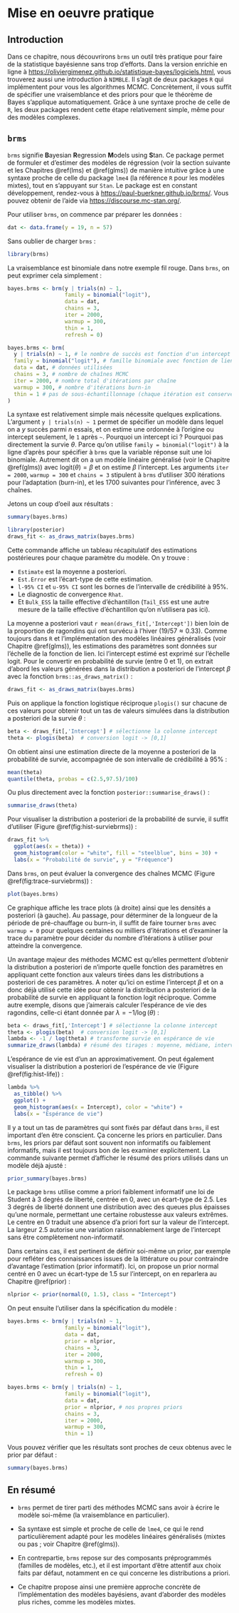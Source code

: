 # Mise en oeuvre pratique {#logiciels}

## Introduction

Dans ce chapitre, nous découvrirons `brms` un outil très pratique pour faire de la statistique bayésienne sans trop d’efforts. Dans la version enrichie en ligne à <https://oliviergimenez.github.io/statistique-bayes/logiciels.html>, vous trouverez aussi une introduction à `NIMBLE`. Il s'agit de deux packages `R` qui implémentent pour vous les algorithmes MCMC. Concrètement, il vous suffit de spécifier une vraisemblance et des priors pour que le théorème de Bayes s'applique automatiquement. Grâce à une syntaxe proche de celle de `R`, les deux packages rendent cette étape relativement simple, même pour des modèles complexes.  

## `brms`

`brms` signifie **B**ayesian **R**egression **M**odels using **S**tan. Ce package permet de formuler et d’estimer des modèles de régression (voir la section suivante et les Chapitres \@ref(lms) et \@ref(glms)) de manière intuitive grâce à une syntaxe proche de celle du package `lme4` (la référence `R` pour les modèles mixtes), tout en s’appuyant sur `Stan`. Le package est en constant développement, rendez-vous à <https://paul-buerkner.github.io/brms/>. Vous pouvez obtenir de l'aide via <https://discourse.mc-stan.org/>. 

Pour utiliser `brms`, on commence par préparer les données :
```r
dat <- data.frame(y = 19, n = 57)
```

<!-- ### Estimation classique (fréquentiste) -->

<!-- ```{r} -->
<!-- mle <- glm(cbind(alive, total - alive) ~ 1, -->
<!--            family = binomial("logit"), -->
<!--            data = dat) -->
<!-- plogis(coef(mle))  # retour à l'échelle [0,1] -->
<!-- ``` -->

Sans oublier de charger `brms` :
```r
library(brms)
```

La vraisemblance est binomiale dans notre exemple fil rouge. Dans `brms`, on peut exprimer cela simplement :
```r
bayes.brms <- brm(y | trials(n) ~ 1,
                  family = binomial("logit"),
                  data = dat,
                  chains = 3,
                  iter = 2000,
                  warmup = 300,
                  thin = 1,
                  refresh = 0)
```

```r
bayes.brms <- brm(
  y | trials(n) ~ 1, # le nombre de succès est fonction d'un intercept
  family = binomial("logit"), # famille binomiale avec fonction de lien logit
  data = dat, # données utilisées
  chains = 3, # nombre de chaînes MCMC
  iter = 2000, # nombre total d'itérations par chaîne
  warmup = 300, # nombre d'itérations burn-in
  thin = 1 # pas de sous-échantillonnage (chaque itération est conservée)
)
```

La syntaxe est relativement simple mais nécessite quelques explications. L'argument `y | trials(n) ~ 1` permet de spécifier un modèle dans lequel on a $y$ succès parmi $n$ essais, et on estime une ordonnée à l'origine ou intercept seulement, le `1` après `~`. Pourquoi un intercept ici ? Pourquoi pas directement la survie $\theta$. Parce qu'on utilise `family = binomial("logit")` à la ligne d'après pour spécifier à `brms` que la variable réponse suit une loi binomiale. Autrement dit on a un modèle linéaire généralisé (voir le Chapitre \@ref(glms)) avec $\text{logit}(\theta) = \beta$ et on estime $\beta$ l'intercept. Les arguments `iter = 2000`, `warmup = 300` et `chains = 3` stipulent à `brms` d'utiliser 300 itérations pour l’adaptation (burn-in), et les 1700 suivantes pour l’inférence, avec 3 chaînes. 
<!-- - `seed = 666` : fixe la graine aléatoire pour assurer la reproductibilité. -->
<!-- - `prior(beta(1, 1), class = "Intercept")` : spécifie une loi bêta(1,1), équivalente à une loi uniforme sur [0,1], sur l'échelle de probabilité. -->

Jetons un coup d'oeil aux résultats : 
```r
summary(bayes.brms)
```

```r
library(posterior)
draws_fit <- as_draws_matrix(bayes.brms)
```

Cette commande affiche un tableau récapitulatif des estimations postérieures pour chaque paramètre du modèle. On y trouve :

- `Estimate` est la moyenne a posteriori.
- `Est.Error` est l'écart-type de cette estimation.
- `l-95% CI` et `u-95% CI` sont les bornes de l'intervalle de crédibilité à 95%.
- Le diagnostic de convergence `Rhat`.
- Et `Bulk_ESS` la taille effective d'échantillon (`Tail_ESS` est une autre mesure de la taille effective d'échantillon qu'on n'utilisera pas ici). 

La moyenne a posteriori vaut `r mean(draws_fit[,'Intercept'])` bien loin de la proportion de ragondins qui ont survécu à l'hiver ($19/57 \approx 0.33$). Comme toujours dans `R` et l'implémentation des modèles linéaires généralisés (voir Chapitre \@ref(glms)), les estimations des paramètres sont données sur l'échelle de la fonction de lien. Ici l'intercept estimé est exprimé sur l’échelle logit. Pour le convertir en probabilité de survie (entre 0 et 1), on extrait d'abord les valeurs générées dans la distribution a posteriori de l'intercept $\beta$ avec la fonction `brms::as_draws_matrix()` : 
```r
draws_fit <- as_draws_matrix(bayes.brms)
```

Puis on applique la fonction logistique réciproque `plogis()` sur chacune de ces valeurs pour obtenir tout un tas de valeurs simulées dans la distribution a posteriori de la survie $\theta$ :
```r
beta <- draws_fit[,'Intercept'] # sélectionne la colonne intercept
theta <- plogis(beta)  # conversion logit -> [0,1]
```

On obtient ainsi une estimation directe de la moyenne a posteriori de la probabilité de survie, accompagnée de son intervalle de crédibilité à 95% :
```r
mean(theta)
quantile(theta, probas = c(2.5,97.5)/100)
```

Ou plus directement avec la fonction `posterior::summarise_draws()` :
```r
summarise_draws(theta)
```

Pour visualiser la distribution a posteriori de la probabilité de survie, il suffit d'utiliser (Figure \@ref(fig:hist-surviebrms)) :
```r
draws_fit %>%
  ggplot(aes(x = theta)) +
  geom_histogram(color = "white", fill = "steelblue", bins = 30) +
  labs(x = "Probabilité de survie", y = "Fréquence")
```

Dans `brms`, on peut évaluer la convergence des chaînes MCMC (Figure \@ref(fig:trace-surviebrms)) :
```r
plot(bayes.brms)
```

Ce graphique affiche les trace plots (à droite) ainsi que les densités a posteriori (à gauche). 
Au passage, pour déterminer de la longueur de la période de pré-chauffage ou burn-in, il suffit de faire tourner `brms` avec `warmup = 0` pour quelques centaines ou milliers d'itérations et d'examiner la trace du paramètre pour décider du nombre d'itérations à utiliser pour atteindre la convergence.  

Un avantage majeur des méthodes MCMC est qu'elles permettent d'obtenir la distribution a posteriori de n’importe quelle fonction des paramètres en appliquant cette fonction aux valeurs tirées dans les distributions a posteriori de ces paramètres. A noter qu'ici on estime l'intercept $\beta$ et on a donc déjà utilisé cette idée pour obtenir la distribution a posteriori de la probabilité de survie en appliquant la fonction logit réciproque. Comme autre exemple, disons que j'aimerais calculer l'espérance de vie des ragondins, celle-ci étant donnée par $\lambda = -1/\log(\theta)$ :
```r
beta <- draws_fit[,'Intercept'] # sélectionne la colonne intercept
theta <- plogis(beta)  # conversion logit -> [0,1]
lambda <- -1 / log(theta) # transforme survie en espérance de vie
summarize_draws(lambda) # résumé des tirages : moyenne, médiane, intervalles
```

L'espérance de vie est d'un an approximativement. On peut également visualiser la distribution a posteriori de l’espérance de vie (Figure \@ref(fig:hist-life)) :
```r
lambda %>%
  as_tibble() %>%
  ggplot() +
  geom_histogram(aes(x = Intercept), color = "white") +
  labs(x = "Espérance de vie")
```

Il y a tout un tas de paramètres qui sont fixés par défaut dans `brms`, il est important d'en être conscient. Ça concerne les priors en particulier. Dans `brms`, les priors par défaut sont souvent non informatifs ou faiblement informatifs, mais il est toujours bon de les examiner explicitement. La commande suivante permet d’afficher le résumé des priors utilisés dans un modèle déjà ajusté :
```r
prior_summary(bayes.brms)
```

Le package `brms` utilise comme a priori faiblement informatif une loi de Student à 3 degrés de liberté, centrée en 0, avec un écart-type de 2.5. Les 3 degrés de liberté donnent une distribution avec des queues plus épaisses qu'une normale, permettant une certaine robustesse aux valeurs extrêmes. Le centre en 0 traduit une absence d'a priori fort sur la valeur de l’intercept. La largeur 2.5 autorise une variation raisonnablement large de l'intercept sans être complètement non-informatif.

Dans certains cas, il est pertinent de définir soi-même un prior, par exemple pour refléter des connaissances issues de la littérature ou pour contraindre d'avantage l’estimation (prior informatif). Ici, on propose un prior normal centré en 0 avec un écart-type de 1.5 sur l’intercept, on en reparlera au Chapitre \@ref(prior) :
```r
nlprior <- prior(normal(0, 1.5), class = "Intercept")
```

On peut ensuite l’utiliser dans la spécification du modèle :
```r
bayes.brms <- brm(y | trials(n) ~ 1,
                  family = binomial("logit"),
                  data = dat,
                  prior = nlprior, 
                  chains = 3,
                  iter = 2000,
                  warmup = 300,
                  thin = 1,
                  refresh = 0)
```

```r
bayes.brms <- brm(y | trials(n) ~ 1,
                  family = binomial("logit"),
                  data = dat,
                  prior = nlprior, # nos propres priors
                  chains = 3,
                  iter = 2000,
                  warmup = 300,
                  thin = 1)
```

Vous pouvez vérifier que les résultats sont proches de ceux obtenus avec le prior par défaut :
```r
summary(bayes.brms)
```

## En résumé

- `brms` permet de tirer parti des méthodes MCMC sans avoir à écrire le modèle soi-même (la vraisemblance en particulier).

- Sa syntaxe est simple et proche de celle de `lme4`, ce qui le rend particulièrement adapté pour les modèles linéaires généralisés (mixtes ou pas ; voir Chapitre \@ref(glms)).

- En contrepartie, `brms` repose sur des composants préprogrammés (familles de modèles, etc.), et il est important d’être attentif aux choix faits par défaut, notamment en ce qui concerne les distributions a priori.

- Ce chapitre propose ainsi une première approche concrète de l’implémentation des modèles bayésiens, avant d’aborder des modèles plus riches, comme les modèles mixtes.
